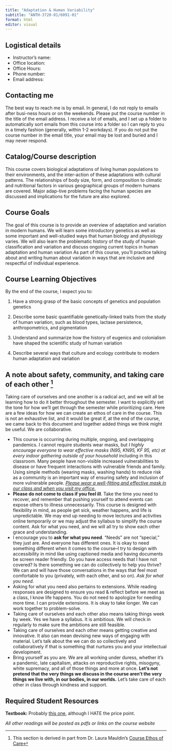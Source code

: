 ```yaml
---
title: "Adaptation & Human Variability"
subtitle: "ANTH-3720-01/6091-01"
format: html
editor: visual
---
```


## Logistical details

-   Instructor's name:
-   Office location:
-   Office Hours:
-   Phone number:
-   Email address:

## Contacting me

The best way to reach me is by email. In general, I do not reply to emails after busi-ness hours or on the weekends. Please put the course number in the title of the email address. I receive a lot of emails, and I set up a folder to automatically sort emails from this course into a folder so I can reply to you in a timely fashion (generally, within 1-2 workdays). If you do not put the course number in the email title, your email may be lost and buried and I may never respond.

## Catalog/Course description

This course covers biological adaptations of living human populations to their environments, and the inter-action of these adaptations with cultural patterns. The relationships of body size, form, and composition to climatic and nutritional factors in various geographical groups of modern humans are covered. Major adap-tive problems facing the human species are discussed and implications for the future are also explored.

## Course Goals

The goal of this course is to provide an overview of adaptation and variation in modern humans. We will learn some introductory genetics as well as some important and well-studied ways that human biology and physiology varies. We will also learn the problematic history of the study of human classification and variation and discuss ongoing current topics in human adaptation and human variation As part of this course, you’ll practice talking about and writing human about variation in ways that are inclusive and respectful of individual experience.

## Course Learning Objectives

By the end of the course, I expect you to:

1.  Have a strong grasp of the basic concepts of genetics and population genetics

2.  Describe some basic quantifiable genetically-linked traits from the study of human variation, such as blood types, lactase persistence, anthropometrics, and pigmentation

3.  Understand and summarize how the history of eugenics and colonialism have shaped the scientific study of human variation

4.  Describe several ways that culture and ecology contribute to modern human adaptation and variation

## A note about safety, community, and taking care of each other [^1]

[^1]: This section is derived in part from Dr. Laura Mauldin’s [Course Ethos of Care](https://docs.google.com/document/d/1lCEMb43ZzdJCA1Z_eni7HX6BH8F6HOeSwkYqIqqADh8/mobilebasic)

Taking care of ourselves and one another is a radical act, and we will all be learning how to do it better throughout the semester. I want to explicitly set the tone for how we’ll get through the semester while prioritizing care. Here are a few ideas for how we can create an ethos of care in the course. This is not an exhaustive list, and it would be great if, at the end of the course, we came back to this document and together added things we think might be useful. We are collaborative.

-   This course is occurring during multiple, ongoing, and overlapping pandemics. I cannot require students wear masks, but *I highly encourage everyone to wear effective masks (N95, KN95, KF 95, etc) at every indoor gathering outside of your household* including in this classroom. Many people have non-visible increased vulnerabilities to disease or have frequent interactions with vulnerable friends and family. Using simple methods (wearing masks, washing hands) to reduce risk as a community is an important way of ensuring safety and inclusion of more vulnerable people. [*Please wear a well-fitting and effective mask in our class and when you visit my office.*]{.underline}
-   **Please do not come to class if you feel ill**. Take the time you need to recover, and remember that pushing yourself to attend events can expose others to illness unnecessarily. This course is designed with flexibility in mind, as people get sick, weather happens, and life is unpredictable. We may end up needing to move lectures and activities online temporarily or we may adjust the syllabus to simplify the course content. Ask for what you need, and we will all try to show each other grace and understanding.
-   I encourage you to **ask for what you need**. “Needs” are not “special,” they just are. And everyone has different ones. It is okay to need something different when it comes to the course–I try to design with accessibility in mind like using captioned media and having documents be screen reader friendly. Do you have access needs that I have not covered? Is there something we can do collectively to help you thrive? We can and will have those conversations in the ways that feel most comfortable to you (privately, with each other, and so on). *Ask for what you need.*
-   Asking for what you need also pertains to extensions. While reading responses are designed to ensure you read & reflect before we meet as a class, I know life happens. You do not need to apologize for needing more time. I can provide extensions. It is okay to take longer. We can work together to problem-solve.
-   Taking care of ourselves and each other also means taking things week by week. Yes we have a syllabus. It is ambitious. We will check in regularly to make sure the ambitions are still feasible.
-   Taking care of ourselves and each other means getting creative and innovative. It also can mean devising new ways of engaging with material. Let’s talk about the we can do so collectively and collaboratively if that is something that nurtures you and your intellectual development.
-   Bring yourself as you are. We are all working under duress, whether it’s a pandemic, late capitalism, attacks on reproductive rights, misogyny, white supremacy, and all of those things and more at once. **Let’s not pretend that the very things we discuss in the course aren’t the very things we live with, in our bodies, in our worlds.** Let’s take care of each other in class through kindness and support.

## Required Student Resources

**Textbook:** Probably [this one](https://www.routledge.com/Human-Biological-Diversity/Brown/p/book/9781138037533), although I HATE the price point.

*All other readings will be posted as pdfs or links on the course website*
